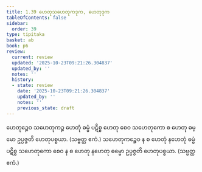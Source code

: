 ```yaml
---
title: 1.39 ဟေတုသဟေတုကဒုက, ဟေတုဒုက
tableOfContents: false
sidebar:
  order: 39
type: tipitaka
basket: ab
book: p6
review:
  current: review
  updated: '2025-10-23T09:21:26.304837'
  updated_by: ''
  notes: ''
  history:
  - state: review
    date: '2025-10-23T09:21:26.304837'
    updated_by: ''
    notes: ''
    previous_state: draft
---
```



<ReviewStatus review={frontmatter.review} showDetails={true} />

<HypothesisAnnotation frontmatter={frontmatter} />

<DynamicBreadcrumb />

<Division number="69" book="p6" e="ch" v="39" p="55">

<Paragraph number="201" book="p6">
ဟေတုဉ္စေဝ သဟေတုကဉ္စ ဟေတုံ ဓမ္မံ ပဋိစ္စ ဟေတု စေဝ သဟေတုကော စ ဟေတု ဓမ္မော ဥပ္ပဇ္ဇတိ ဟေတုပစ္စယာ. (သဗ္ဗတ္ထ ဧကံ.)
</Paragraph>

<Paragraph number="202" book="p6">
သဟေတုကဉ္စေဝ န စ ဟေတုံ နဟေတုံ ဓမ္မံ ပဋိစ္စ သဟေတုကော စေဝ န စ ဟေတု နဟေတု ဓမ္မော ဥပ္ပဇ္ဇတိ ဟေတုပစ္စယာ. (သဗ္ဗတ္ထ ဧကံ.)
</Paragraph>
</Division>